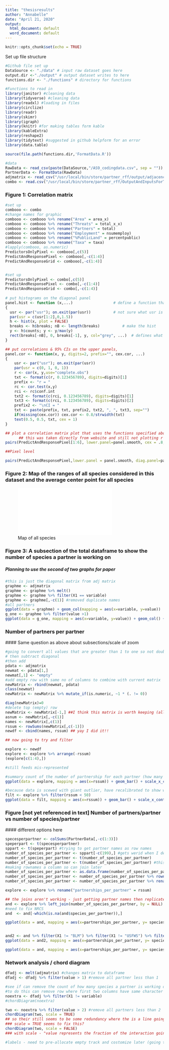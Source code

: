 ```yaml
---
title: "thesisresults"
author: "Annabelle"
date: "April 21, 2020"
output:
  html_document: default
  word_document: default
---
```


```r
knitr::opts_chunk$set(echo = TRUE)
```

Set up file structure
```r
#Github file set up
DataSource <- "./data" # input raw dataset goes here
output.dir <-"./output" # output dataset writes to here
functions.dir <- "./functions" # directory for functions 

#Functions to read in 
library(janitor) #cleaning data
library(tidyverse) #cleaning data
library(readxl) #loading in files 
library(circlize)
library(readr)
library(skimr)
library(igraph)
library(knitr) #for making tables form kable 
library(kableExtra)
library(reshape2)
library(tidytext) #suggested in github helpform for an error
library(data.table)

source(file.path(functions.dir,'FormatData.R'))

#data 
RawData <- read_csv(paste(DataSource,"/AS9_codingdata.csv", sep = ""))
PartnerData <- FormatData(RawData)
adjmatrix <- read_csv("/usr/local/bin/store/partner_rff/output/adjacencymatrix.csv")
combo <- read.csv("/usr/local/bin/store/partner_rff/OutputAndInputsForThesis/combodf.csv", stringsAsFactors = FALSE)
```

### Figure 1: Correlation matrix

```r
#set up
combooo <- combo
#change names for graphic 
combooo <- combooo %>% rename("Area" = area_x) 
combooo <- combooo %>% rename("Threats" = total_x_x)
combooo <- combooo %>% rename("Partners" = total)
combooo <- combooo %>% rename("Employment" = nsumemploy)
combooo <- combooo %>% rename("%PublicLand" = percentpublic)
combooo <- combooo %>% rename("Taxa" = taxa)
#lapply(combooo, as.numeric)
PredictorsOnlyPixel <- combooo[,c(5)]
PredictAndResponsePixel <- combooo[,-c(1:4)]
PredictAndResponseGrid <- combooo[,-c(1:4)]


#set up
PredictorsOnlyPixel <- combo[,c(5)]
PredictAndResponsePixel <- combo[,-c(1:4)]
PredictAndResponseGrid <- combo[,-c(1:4)]
  
# put histograms on the diagonal panel	
panel.hist <- function (x,...)					# define a function that says what we want to plot in the diagonal
{
  usr <- par("usr"); on.exit(par(usr))			# not sure what usr is for?
  par(usr = c(usr[1:2],0,1.5))
  h <- hist(x, plot = FALSE)
  breaks <- h$breaks; nB <- length(breaks)			# make the hist 
  y <- h$counts; y <- y/max(y)
  rect(breaks[-nB], 0, breaks[-1], y, col="grey", ...)  # defines what the histogram is going to look like
}

## put correlations & 95% CIs on the upper panels,
panel.cor <- function(x, y, digits=2, prefix="", cex.cor, ...)
{
    usr <- par("usr"); on.exit(par(usr))
    par(usr = c(0, 1, 0, 1))
    r <- cor(x, y,use="complete.obs")
    txt <- format(c(r, 0.123456789), digits=digits)[1]
    prefix <- "r = "
    rc <- cor.test(x,y)
    rci <- rc$conf.int
    txt2 <- format(c(rci, 0.123456789), digits=digits)[1]
    txt3 <- format(c(rci, 0.123456789), digits=digits)[2]
    prefix2 <- "\nCI = "
    txt <- paste(prefix, txt, prefix2, txt2, ", ", txt3, sep="")
    if(missing(cex.cor)) cex.cor <- 0.8/strwidth(txt)
    text(0.5, 0.5, txt, cex = 1)
}

## plot a correlation matrix plot that uses the functions specified above to say what to plot where
      ## this was taken directly from website and still not plotting r values for all 
pairs(PredictAndResponsePixel[1:6], lower.panel=panel.smooth, cex = .8, diag.panel=panel.hist, cex.labels = 1.2, font.labels=2, upper.panel=panel.cor)

##Pixel level

pairs(PredictAndResponsePixel,lower.panel = panel.smooth, diag.panel=panel.hist,upper.panel=panel.cor)
```


### Figure 2: Map of the ranges of all species considered in this dataset and the average center point for all species

![Map of all species](/usr/local/bin/store/partner_rff/OutputAndInputsForThesis/map_all_figures.pdf)




### Figure 3: A subsection of the total dataframe to show the number of species a partner is working on 
##### Planning to use the second of two graphs for paper 
```r
#this is just the diagonal matrix from adj matrix 
graphme <- adjmatrix
graphme <- graphme %>% melt()
graphme <- graphme %>% filter(X1 == variable)
graphme <- graphme[,-c(1)] #removed duplicate names
#all partners
ggplot(data = graphme) + geom_col(mapping = aes(x=variable, y=value))
g_one <- graphme %>% filter(value >1)
ggplot(data = g_one, mapping = aes(x=variable, y=value)) + geom_col() + theme(axis.text.x = element_text(angle = 90)) + scale_y_continuous(name ="Number of Species", limits=c(0,45)) + scale_x_discrete(name ="Name of Partner")
```

### Number of partners per partner
  #### Same question as above about subsections/scale of zoom 
```r
#going to convert all values that are greater than 1 to one so not double counting 
# then subtract diagonal 
#then add 
pdata <- adjmatrix
newmat <- pdata[1,]
newmat[,1] <- "empty" 
#add empty row with same no of columns to combine with current matrix 
newMatrix <- rbind(newmat, pdata)
class(newmat)
newMatrix <- newMatrix %>% mutate_if(is.numeric, ~1 * (. != 0))

diag(newMatrix)=0
#delete top (empty) row 
newMatrix <- newMatrix[-1,] ##I think this matrix is worth keeping (all numers now 1s and 0s )
asnum <- newMatrix[,-c(1)]
names <- newMatrix[,c(1)]
rssum <- rowSums(newMatrix[,c(-1)])
newdf <- cbind(names, rssum) ## yay I did it!! 

## now going to try and filter

explore <- newdf 
explore <- explore %>% arrange(-rssum)
(explore[c(1:4),])

#still feeds mis-represented 

#summary count of the number of partnership for each partner (how many partner have 2 parnters, 3 etc? ) 
ggplot(data = explore, mapping = aes(x=rssum)) + geom_bar() + scale_x_continuous(name ="Number of Partners", limits=c(-1,175)) + scale_y_continuous(name ="Frequency", limits=c(0,50))

#because data is scewed with giant outlier, have recalibrated to show what majority of the data looks like 
filt <- explore %>% filter(rssum < 50) 
ggplot(data = filt, mapping = aes(x=rssum)) + geom_bar() + scale_x_continuous(name ="Number of Partners", limits=c(-1,40)) + scale_y_continuous(name ="Frequency", limits=c(0,20))
```

### Figure [not yet referenced in text] Number of partners/partner vs number of species/partner
  #### different options here 
```r
specesperpartner <- colSums(PartnerData[,-c(1:3)])
speperpart <- t(specesperpartner)
sppart <- t(speperpart) #trying to get partner names as row names
number_of_species_per_partner <- sppart[-c(199),] #gets werid when I delete the bottom row
number_of_species_per_partner <- t(number_of_species_per_partner)
number_of_species_per_partner <- t(number_of_species_per_partner) #this works
#making rownames a column so can join later 
number_of_species_per_partner <- as.data.frame(number_of_species_per_partner)
number_of_species_per_partner <- number_of_species_per_partner %>% rownames_to_column(var = "X1")
number_of_species_per_partner <- number_of_species_per_partner %>% rename("species_per_partner" = V1) 

explore <- explore %>% rename("partnerships_per_partner" = rssum)

## the joins aren't working - just getting partner names then replicated row columns
and <- explore %>% left_join(number_of_species_per_partner, by = NULL)
#need to fix NRCS
and  <- and[-which(is.na(and$species_per_partner)),]

ggplot(data = and, mapping = aes(x=partnerships_per_partner, y= species_per_partner)) + geom_point() +geom_label(mapping = aes(x=partnerships_per_partner, y=species_per_partner, label = X1)) +coord_flip()


and2 <- and %>% filter(X1 != "BLM") %>% filter(X1 != "USFWS") %>% filter(X1 != "USFS") 
ggplot(data = and2, mapping = aes(x=partnerships_per_partner, y= species_per_partner)) + geom_count() +coord_flip()

ggplot(data = and, mapping = aes(x=partnerships_per_partner, y= species_per_partner)) + geom_count() +coord_flip()
```



### Network analysis / chord diagram 

```r
dfadj <- melt(adjmatrix) #changes matrix to dataframe
dfadj <- dfadj %>% filter(value > 1) #remove all partner less than 1

#see if can remove the count of how many species a partner is working on (loop going back to self)
#to do this can remove row where first two columns have same character
noextra <- dfadj %>% filter(X1 != variable)
#chordDiagram(noextra)

two <- noextra %>% filter(value > 2) #remove all partners less than 2 
chordDiagram(two, scale = TRUE)
## so their still seems to be some redundancy where the is a line going from parter a to partner b and another line (samve value) going from b back to a 
### scale = TRUE seems to fix this? 
chordDiagram(two, scale = FALSE)
### with scale - "value represents the fraction of the interaction going to one other secto"

#labels - need to pre-allocate empty track and costomize later (going to be a pain for each so just do later?)
```

